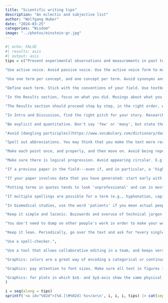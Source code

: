 ```yaml
---
title: "Scientific writing tips"
description: "An eclectic and subjective list"
author: "Wolfgang Huber"
date: "2024-03-25"
categories: "Wisdom"
image: "../photos/einstein-gr.jpg"
---
```


```r
#| echo: FALSE
#| results: asis
#| output: asis 
tips = c("Present experimental observations and measurements in past tense. Use present tense for presuppositions, interpretations and conclusions. The statements in past tense are the real, hard substance, the novelty of an experimental or observational science paper.", 
         
"Use active voice. Avoid passive voice. Use the active voice form to make it clear what you did, what others did, or what already pre-existed from your previously reported work.",

"Use one term per concept, and one concept per term. Avoid synonyms and lexical variation. These only add unnecessary mental load on the reader ('Do they really mean the same? Or do they mean to leave room for some subtle distinction?'). Similarly, do not overload the same word with multiple meanings. An example is using the same word for measured data, and for their intended interpretation. E.g., in RNA-seq, you may have collected for each gene the number of matching sequencing reads, and want it to mean the gene product's level of activity. They are (hopefully) related. But they are not the same. It is part of the scientific approach to care about such distinctions. (Good scientists also know when it's fine to gloss over, so they can move on with the narrative rather than burdening everyone with pedantry.)",

"Define each term. Stick with the conventions of your field. Use textbooks, reviews, or at least Wikipedia. If not obvious, provide the reference that contains the standard definition. Have a very good reason if you make up your own definitions. In either case, try to keep your paper self-contained and provide the definition in your text. If you want to use fancy sounding words and technical terms, make sure you really understand their meaning, and that it is what you want. Dictionaries, Google and chatbots are your friends.",

"In the Results section, focus on what you did. Musings about what you or someone could have done instead, or why you did not, are (if at all) for Intro or Discussion.",

"The Results section should proceed step by step, in the right order, without gaps. E.g., in an experimental paper, from sample acquisition, to choice of measurement technology, to specific protocol used, to specifications of the data generated. Then, state the biological questions you asked, how you translated each into a statistical procedure, a visualization and a numerical summary, and how you interpret the result. Always step by step. Such that each intermediate step or result is explained before it is used by another step. Use short, simple sentences, and plain language ('Hemingway style').",

"In Intro and Discussion, find the right pitch for your story. Research happens in the grey zone between the well-known and the totally unknown. Make sure you describe your situation, i.e., what has been known, and what used to be unknown, or controversial, but now is not, thanks to you. Make sure you find the right framing. It is rarely necessary to paint the scientific background starting with Darwin in the 1860s or the invention of digital computers. But it is helpful to give a wide enough background for a target audience that has not been completely immersed in the topic for the last three years.",

"Be explicit and quantitative. Don't say 'few' or 'many', but state the numbers and/or fractions quantitatively. Avoid most adjectives (e.g., high, good, efficient) and adverbs (e.g., fast). Instead, state the relevant physical quantities (e.g., speed, length, time interval) or numerical metrics (e.g., percent overlap, confusion table). Adverbs and adjectives are rarely needed in Results and Methods sections of papers.",

"Avoid [dangling participles](https://www.vocabulary.com/dictionary/dangling%20participle). Even if the intended meaning is clear. You may think you sound sophisticated, but it undermines you. Similarly for dangling pronouns.",

"Spell out abbreviations. You may think that you make the text more readable by shortening it. The opposite is the case. Many readers do not read the paper linearly from beginning to end, and instead jump around or start in the middle. Even if you think a certain abbreviation is obvious, you will be surprised by how many readers you lose with it.",

"Make each point once, and properly, and then move on. Avoid being repetitive. For instance, state the objective of the work, or of a particular portion of it, clearly and explicitly at the outset, and then just get on with describing the steps, and results. Do not keep repeating the motives, or a previous result.",

"Make sure there is logical progression. Avoid appearing circular. E.g., you can start a paragraph with stating a conclusion, and then provide your logical, fact-based argument for it, based on your premises and data. Or, start with the premises, and then go through the logical steps of data analysis to arrive at a conclusion. But do not put the conclusion, or the premises, both at the start and end of a paragraph. The reader will likely end up being puzzled about what was actually achieved.",

"If a previous paper in the field---even if, and in particular, a 'high impact' one--- used sloppy terminology or sloppy thinking, don't just uncritically regurgitate it. Improve, or at least take a stand. In science, we're not paid to be sheep following the herd, but to be better than others.",

"If your paper involves data that you have generated: start early with uploading the data to the appropriate public repository, e.g., [EBI](https://www.ebi.ac.uk/). In particular the good journals have strict data reporting requirements. Bringing together your data (and metadata) to meet the minimal reporting standards of the public repository can take days or weeks. After data upload, sometimes several rounds of back-and-forth with the curators / operators of the database ensue, until the data are really accessible. You do not want to expend the time for this while a journal editor or reviewer are already impatiently waiting.",

"Putting terms in quotes tends to look 'unprofessional' and can in most cases be avoided by being careful about the choice of words.",

"If multiple spellings are possible for a term (e.g., hyphenation, capitalization), pick one and stick with it.",

"In biomedical studies, use the word 'patients' if you mean actual people, i.e., human beings with life histories, families, feelings, undergoing medical treatment. Use another word if you are just referring to blood samples or tissue biopsies.",

"Keep it simple and laconic. Buzzwords and overuse of technical jargon sound pompous and undermine you.",

"You don't need to dump on other people's work in order to make your work look good. It's not a null sum game. You can talk respectfully about prior attempts at your question, and still claim a major advance.",

"Keep it lean. Periodically, go over the text and ask for *every single word* whether it is necessary. Does it carry new and relevant information? If not, remove it. E.g., prune for occurences of phrases of the form 'To achieve *X*, we did *(different word for X)*'. Don't say 'X represents Y' when it's just 'X is Y'. Doing so exposes you as careless of logical thinking.",

"Use a spell-checker.",

"Use a tool that allows collaborative editing in a team, and keeps version history. For quantitative work, my favorite is [Quarto manuscripts](https://quarto.org/docs/manuscripts/)^[Of course, there is also still $\\LaTeX$, but that system is essentially 25 years old, hardly interacts with the web or HTML, and functionality-wise is largely superseded by Quarto.], otherwise, Googledocs.",

"Graphics: colors are a great way of encoding a categorical or continuous variable in your data. Choose the color map carefully. There is [good advice on this on the internet](https://ggplot2-book.org/scales-colour). If your paper has multiple plots mentioning the same variable, make sure the color map is the same. Similarly, use distinct color maps for different variables.",

"Graphics: pay attention to font sizes. Make sure all text in figures is large enough to be legible. Avoid clutter and repetition. Make choice of font, font style and sizes consistent across figure panels and figures. In practice, this is surprisingly hard.",

"Graphics: for plots in which $x$- and $y$-axis show the same physical or conceptual units, make sure the aspect ratio is consistent, i.e., usually 1:1."
)

i = seq(along = tips)
sprintf('<a id="%02d">[%d.](#%02d) %s</a>\n', i, i, i, tips) |> cat(sep="\n")
```

